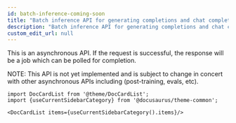 ```yaml
---
id: batch-inference-coming-soon
title: "Batch inference API for generating completions and chat completions."
description: "Batch inference API for generating completions and chat completions."
custom_edit_url: null
---
```




This is an asynchronous API. If the request is successful, the response will be a job which can be polled for completion.

NOTE: This API is not yet implemented and is subject to change in concert with other asynchronous APIs
including (post-training, evals, etc).



```mdx-code-block
import DocCardList from '@theme/DocCardList';
import {useCurrentSidebarCategory} from '@docusaurus/theme-common';

<DocCardList items={useCurrentSidebarCategory().items}/>
```
